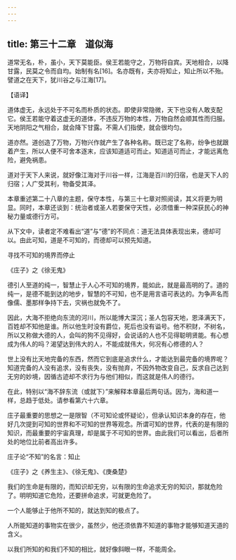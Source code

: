```yaml
---
---
---
```

title: 第三十二章　道似海
---




道常无名，朴，虽小，天下莫能臣。侯王若能守之，万物将自宾。天地相合，以降甘露，民莫之令而自均。始制有名[16]。名亦既有，夫亦将知止，知止所以不殆。譬道之在天下，犹川谷之与江海[17]。

【语译】

道体虚无，永远处于不可名而朴质的状态。即使非常隐微，天下也没有人敢支配它。侯王若能守着这虚无的道体，不违反万物的本性，万物自然会顺其性而归服。天地阴阳之气相合，就会降下甘露。不需人们指使，就会很均匀。

道亦然。道创造了万物，万物兴作就产生了各种名称。既已定了名称，纷争也就跟着产生，所以人便不可舍本逐末，应该知道适可而止。知道适可而止，才能远离危险，避免祸患。

道对于天下人来说，就好像江海对于川谷一样，江海是百川的归宿，也是天下人的归宿；人广受其利，物备受其泽。

本章重述第二十八章的主题，保守本性，与第三十七章对照阅读，其义将更为明显。同时，本章还谈到：统治者或圣人若要保守天性，必须借重一种深获民心的神秘力量或德行方可。

从下文中，读者定不难看出“道”与“德”的不同点：道无法具体表现出来，德却可以。由此可知，道是不可知的，而德却可以预先知道。

寻找不可知的境界而停止

《庄子》之《徐无鬼》

德引人至道的纯一，智慧止于人心不可知的境界，能如此，就是最高明的了。道的纯一，是德不能到达的地步，智慧的不可知，也不是用言语可表达的。为争声名而像儒、墨那样争持下去，灾祸也就免不了。

因此，大海不拒绝向东流的河川，所以能博大深沉；圣人包容天地，恩泽满天下，百姓却不知他是谁。所以他生时没有爵位，死后也没有谥号。他不积财，不树名，所以又称做大德的人，会叫的狗不见得好，会说话的人也不见得聪明贤能。有心想成为伟人的吗？渴望达到伟大的人，不能成就伟大，何况有心修德的人？

世上没有比天地完备的东西，然而它到底是追求什么，才能达到最完备的境界呢？知道完备的人没有追求，没有丧失，没有抛弃，不因外物改变自己，反求自己达到无穷的妙境，因循古迹却不求行为与他们相似，而这就是伟人的德行。

在此，特别以“海不辞东流（或就下）”来解释本章最后两句话。因为，海和道一样，总趋于低处。请参看第六十六章。

庄子最重要的思想之一是限智（不可知论或怀疑论），但承认知识本身的存在，他好几次提到可知的世界和不可知的世界等观念。所谓可知的世界，代表的是有限的知识，而最重要的宇宙真理，却是属于不可知的世界。由此我们可以看出，后者所处的地位比前者高出许多。

庄子论“不知”的名言：知止

《庄子》之《养生主》、《徐无鬼》、《庚桑楚》

我们的生命是有限的，而知识却无穷，以有限的生命追求无穷的知识，那就危险了。明明知道它危险，还要拼命追求，可就更危险了。

一个人能够止于他所不知的，就达到知的极点了。

人所能知道的事物实在很少，虽然少，他还须依靠不知道的事物才能够知道天道的含义。

以我们所知的和我们不知的相比，就好像斜眼一样，不能周全。